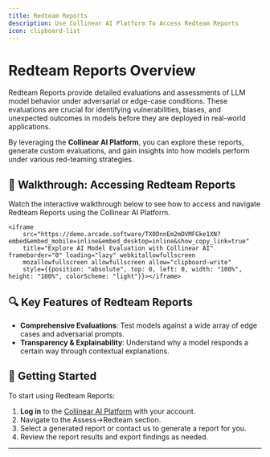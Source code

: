 ```yaml
---
title: Redteam Reports
description: Use Collinear AI Platform To Access Redteam Reports
icon: clipboard-list
---
```


# Redteam Reports Overview

Redteam Reports provide detailed evaluations and assessments of LLM model behavior under adversarial or edge-case conditions. These evaluations are crucial for identifying vulnerabilities, biases, and unexpected outcomes in models before they are deployed in real-world applications.

By leveraging the **Collinear AI Platform**, you can explore these reports, generate custom evaluations, and gain insights into how models perform under various red-teaming strategies.

## 🎥 Walkthrough: Accessing Redteam Reports

Watch the interactive walkthrough below to see how to access and navigate Redteam Reports using the Collinear AI Platform.

<div style={{position: "relative", paddingBottom: "calc(51.66666666666667% + 41px)", height: 0, width: "100%"}}>

    <iframe
        src="https://demo.arcade.software/TX0DnnEm2mDVMFGke1XN?embed&embed_mobile=inline&embed_desktop=inline&show_copy_link=true"
        title="Explore AI Model Evaluation with Collinear AI" frameborder="0" loading="lazy" webkitallowfullscreen
        mozallowfullscreen allowfullscreen allow="clipboard-write"
        style={{position: "absolute", top: 0, left: 0, width: "100%", height: "100%", colorScheme: "light"}}></iframe>
</div>

## 🔍 Key Features of Redteam Reports

- **Comprehensive Evaluations**: Test models against a wide array of edge cases and adversarial prompts.
- **Transparency & Explainability**: Understand why a model responds a certain way through contextual explanations.

## 🧭 Getting Started

To start using Redteam Reports:

1. **Log in** to the [Collinear AI Platform](https://collinear.ai) with your account.
2. Navigate to the Assess->Redteam section.
3. Select a generated report or contact us to generate a report for you.
4. Review the report results and export findings as needed.


---
